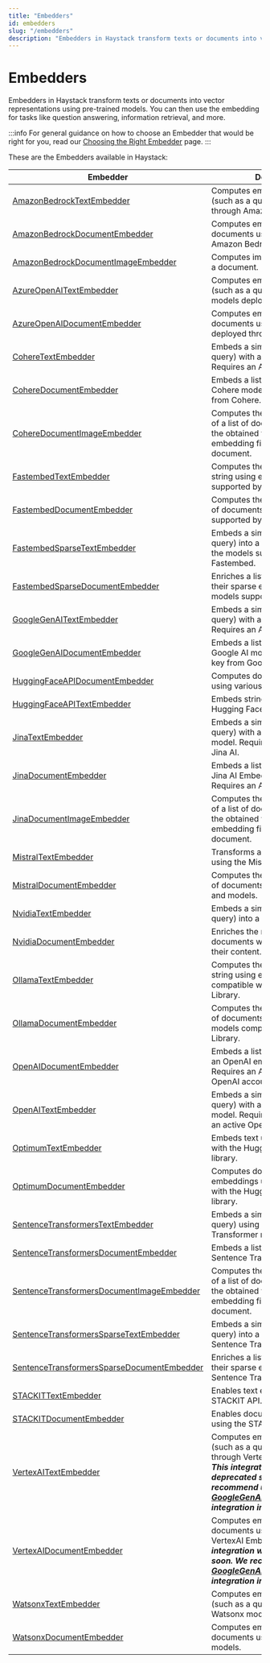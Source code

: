 ```yaml
---
title: "Embedders"
id: embedders
slug: "/embedders"
description: "Embedders in Haystack transform texts or documents into vector representations using pre-trained models. You can then use the embedding for tasks like question answering, information retrieval, and more."
---
```


# Embedders

Embedders in Haystack transform texts or documents into vector representations using pre-trained models. You can then use the embedding for tasks like question answering, information retrieval, and more.

:::info
For general guidance on how to choose an Embedder that would be right for you, read our [Choosing the Right Embedder](embedders/choosing-the-right-embedder.mdx) page.
:::

These are the Embedders available in Haystack:

| Embedder                                                                                     | Description                                                                                                                                                                                                                                 |
| --- | --- |
| [AmazonBedrockTextEmbedder](embedders/amazonbedrocktextembedder.mdx)                                 | Computes embeddings for text (such as a query) using models through Amazon Bedrock API.                                                                                                                                                     |
| [AmazonBedrockDocumentEmbedder](embedders/amazonbedrockdocumentembedder.mdx)                         | Computes embeddings for documents using models through Amazon Bedrock API.                                                                                                                                                                  |
| [AmazonBedrockDocumentImageEmbedder](embedders/amazonbedrockdocumentimageembedder.mdx)                 | Computes image embeddings for a document.                                                                                                                                                                                                   |
| [AzureOpenAITextEmbedder](embedders/azureopenaitextembedder.mdx)                                     | Computes embeddings for text (such as a query) using OpenAI models deployed through Azure.                                                                                                                                                  |
| [AzureOpenAIDocumentEmbedder](embedders/azureopenaidocumentembedder.mdx)                             | Computes embeddings for documents using OpenAI models deployed through Azure.                                                                                                                                                               |
| [CohereTextEmbedder](embedders/coheretextembedder.mdx)                                               | Embeds a simple string (such as a query) with a Cohere model. Requires an API key from Cohere                                                                                                                                               |
| [CohereDocumentEmbedder](embedders/coheredocumentembedder.mdx)                                       | Embeds a list of documents with a Cohere model. Requires an API key from Cohere.                                                                                                                                                            |
| [CohereDocumentImageEmbedder](embedders/coheredocumentimageembedder.mdx)                               | Computes the image embeddings of a list of documents and stores the obtained vectors in the embedding field of each document.                                                                                                               |
| [FastembedTextEmbedder](embedders/fastembedtextembedder.mdx)                                         | Computes the embeddings of a string using embedding models supported by Fastembed.                                                                                                                                                          |
| [FastembedDocumentEmbedder](embedders/fastembeddocumentembedder.mdx)                                 | Computes the embeddings of a list of documents using the models supported by Fastembed.                                                                                                                                                     |
| [FastembedSparseTextEmbedder](embedders/fastembedsparsetextembedder.mdx)                             | Embeds a simple string (such as a query) into a sparse vector using the models supported by Fastembed.                                                                                                                                      |
| [FastembedSparseDocumentEmbedder](embedders/fastembedsparsedocumentembedder.mdx)                     | Enriches a list of documents with their sparse embeddings using the models supported by Fastembed.                                                                                                                                          |
| [GoogleGenAITextEmbedder](embedders/googlegenaitextembedder.mdx)                                       | Embeds a simple string (such as a query) with a Google AI model. Requires an API key from Google.                                                                                                                                           |
| [GoogleGenAIDocumentEmbedder](embedders/googlegenaidocumentembedder.mdx)                               | Embeds a list of documents with a Google AI model. Requires an API key from Google.                                                                                                                                                         |
| [HuggingFaceAPIDocumentEmbedder](embedders/huggingfaceapidocumentembedder.mdx)                       | Computes document embeddings using various Hugging Face APIs.                                                                                                                                                                               |
| [HuggingFaceAPITextEmbedder](embedders/huggingfaceapitextembedder.mdx)                               | Embeds strings using various Hugging Face APIs.                                                                                                                                                                                             |
| [JinaTextEmbedder](embedders/jinatextembedder.mdx)                                                   | Embeds a simple string (such as a query) with a Jina AI Embeddings model. Requires an API key from Jina AI.                                                                                                                                 |
| [JinaDocumentEmbedder](embedders/jinadocumentembedder.mdx)                                           | Embeds a list of documents with a Jina AI Embeddings model. Requires an API key from Jina AI.                                                                                                                                               |
| [JinaDocumentImageEmbedder](embedders/jinadocumentimageembedder.mdx)                                   | Computes the image embeddings of a list of documents and stores the obtained vectors in the embedding field of each document.                                                                                                               |
| [MistralTextEmbedder](embedders/mistraltextembedder.mdx)                                             | Transforms a string into a vector using the Mistral API and models.                                                                                                                                                                         |
| [MistralDocumentEmbedder](embedders/mistraldocumentembedder.mdx)                                     | Computes the embeddings of a list of documents using the Mistral API and models.                                                                                                                                                            |
| [NvidiaTextEmbedder](embedders/nvidiatextembedder.mdx)                                               | Embeds a simple string (such as a query) into a vector.                                                                                                                                                                                     |
| [NvidiaDocumentEmbedder](embedders/nvidiadocumentembedder.mdx)                                       | Enriches the metadata of documents with an embedding of their content.                                                                                                                                                                      |
| [OllamaTextEmbedder](embedders/ollamatextembedder.mdx)                                               | Computes the embeddings of a string using embedding models compatible with the Ollama Library.                                                                                                                                              |
| [OllamaDocumentEmbedder](embedders/ollamadocumentembedder.mdx)                                       | Computes the embeddings of a list of documents using embedding models compatible with the Ollama Library.                                                                                                                                   |
| [OpenAIDocumentEmbedder](embedders/openaidocumentembedder.mdx)                                       | Embeds a list of documents with an OpenAI embedding model. Requires an API key from an active OpenAI account.                                                                                                                               |
| [OpenAITextEmbedder](embedders/openaitextembedder.mdx)                                               | Embeds a simple string (such as a query) with an OpenAI embedding model. Requires an API key from an active OpenAI account.                                                                                                                 |
| [OptimumTextEmbedder](embedders/optimumtextembedder.mdx)                                             | Embeds text using models loaded with the Hugging Face Optimum library.                                                                                                                                                                      |
| [OptimumDocumentEmbedder](embedders/optimumdocumentembedder.mdx)                                     | Computes documents’ embeddings using models loaded with the Hugging Face Optimum library.                                                                                                                                                   |
| [SentenceTransformersTextEmbedder](embedders/sentencetransformerstextembedder.mdx)                   | Embeds a simple string (such as a query) using a Sentence Transformer model.                                                                                                                                                                |
| [SentenceTransformersDocumentEmbedder](embedders/sentencetransformersdocumentembedder.mdx)           | Embeds a list of documents with a Sentence Transformer model.                                                                                                                                                                               |
| [SentenceTransformersDocumentImageEmbedder](embedders/sentencetransformersdocumentimageembedder.mdx)   | Computes the image embeddings of a list of documents and stores the obtained vectors in the embedding field of each document.                                                                                                               |
| [SentenceTransformersSparseTextEmbedder](embedders/sentencetransformerssparsetextembedder.mdx)         | Embeds a simple string (such as a query) into a sparse vector using Sentence Transformers models.                                                                                                                                           |
| [SentenceTransformersSparseDocumentEmbedder](embedders/sentencetransformerssparsedocumentembedder.mdx) | Enriches a list of documents with their sparse embeddings using Sentence Transformers models.                                                                                                                                               |
| [STACKITTextEmbedder](embedders/stackittextembedder.mdx)                                               | Enables text embedding using the STACKIT API.                                                                                                                                                                                               |
| [STACKITDocumentEmbedder](embedders/stackitdocumentembedder.mdx)                                       | Enables document embedding using the STACKIT API.                                                                                                                                                                                           |
| [VertexAITextEmbedder](embedders/vertexaitextembedder.mdx)                                             | Computes embeddings for text (such as a query) using models through VertexAI Embeddings API. **_This integration will be deprecated soon. We recommend using [GoogleGenAITextEmbedder](embedders/googlegenaitextembedder.mdx) integration instead._** |
| [VertexAIDocumentEmbedder](embedders/vertexaidocumentembedder.mdx)                                     | Computes embeddings for documents using models through VertexAI Embeddings API. **_This integration will be deprecated soon. We recommend using [GoogleGenAIDocumentEmbedder](embedders/googlegenaidocumentembedder.mdx)  integration instead._**     |
| [WatsonxTextEmbedder](embedders/watsonxtextembedder.mdx)                                               | Computes embeddings for text (such as a query) using IBM Watsonx models.                                                                                                                                                                    |
| [WatsonxDocumentEmbedder](embedders/watsonxdocumentembedder.mdx)                                       | Computes embeddings for documents using IBM Watsonx models.                                                                                                                                                                                 |
